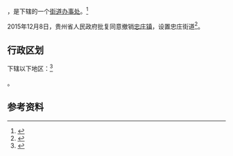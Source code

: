 {{中国乡级行政区
|景观照片文件名 = File:Zhongzhuang Town, Zunyi, Guizhou, China.jpg
|景观照片描述 = {{PAGENAMEBASE}}夜景
|52/03/02/103/000}}

'''{{PAGENAMEBASE}}'''，是{{PRC admin/fullname|52/03/02/103/000|3}}下辖的一个[[街道办事处|街道办事处]]。<ref>{{PRC admin/ref sgc|{{PRC admin/parent|52/03/02/103/000}}}}</ref>

2015年12月8日，贵州省人民政府批复同意撤销[[忠庄镇|忠庄镇]]，设置忠庄街道<ref>{{Cite web |url=http://gzsrmzfgb.gzgov.gov.cn/show.aspx?id=12242 |title=省人民政府关于同意红花岗区部分行政区划调整的批复（黔府函〔2015〕295号） |access-date=2017-09-01 |archive-url=https://web.archive.org/web/20170902012501/http://gzsrmzfgb.gzgov.gov.cn/show.aspx?id=12242 |archive-date=2017-09-02 |dead-url=yes }}</ref>。

== 行政区划 ==

{{PAGENAMEBASE}}下辖以下地区：<ref>{{PRC admin/ref sgc|52/03/02/103/000}}</ref>

{{PRC admin/children|52/03/02/103/000}}。

== 参考资料 ==

{{reflist}}

{{行政区划小作品}}
{{PRC admin/navcat|52/03/02/103/000}}